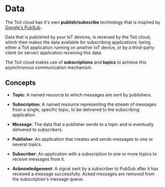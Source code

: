 # Data

The Toit cloud has it's own **publish/subscribe** technology that is inspired by [Google's PubSub](https://cloud.google.com/pubsub/docs/overview).

Data that is published by your IoT devices, is received by the Toit cloud, which then makes the data available for subscribing applications: being either a Toit application
running on another IoT device, or by a third-party client (or server) application receiving this data.

The Toit cloud makes use of **subscriptions** and **topics** to achieve this asynchronous communication mechanism.

## Concepts

- **Topic**: A named resource to which messages are sent by publishers.

- **Subscription**: A named resource representing the stream of messages from a single, specific topic, to be delivered to the subscribing application.

- **Message**: The data that a publisher sends to a topic and is eventually delivered to subscribers.

- **Publisher**: An application that creates and sends messages to one or several topics.

- **Subscriber**: An application with a subscription to one or more topics to receive messages from it.

- **Acknowledgement**: A signal sent by a subscriber to PubSub after it has received a message successfully. Acked messages are removed from the subscription's message queue.
